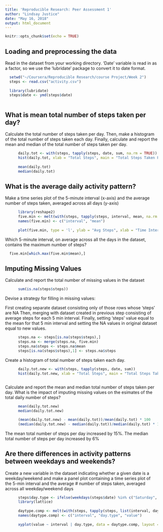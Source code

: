 ---
title: 'Reproducible Research: Peer Assessment 1'
author: "Lindsay Justice"
date: "May 16, 2018"
output: html_document
---

```{r setup, include=FALSE}
knitr::opts_chunk$set(echo = TRUE)
```

## Loading and preprocessing the data

Read in the dataset from your working directory. 'Date' variable is read in as a factor,
so we use the 'lubridate' package to convert it to date format.

```{r read.data}
  setwd("~/Coursera/Reproducible Research/course Project/Week 2")
  steps <- read.csv("activity.csv")
  
  library(lubridate)
  steps$date <- ymd(steps$date)
  
```

## What is mean total number of steps taken per day?

Calculate the total number of steps taken per day. Then, make a histogram of the total number of steps taken each day. Finally, calculate and report the mean and median of the total number of steps taken per day.


```{r daily.totals}
      daily.tot <- with(steps, tapply(steps, date, sum, na.rm = TRUE))
      hist(daily.tot, xlab = "Total Steps", main = "Total Steps Taken Per Day", col = "turquoise")
      
      mean(daily.tot)
      median(daily.tot)
```

## What is the average daily activity pattern?

Make a time series plot of the 5-minute interval (x-axis) and the average number of steps taken, averaged across all days (y-axis)

```{r daily.activity}
      library(reshape2)
      five.min <- melt(with(steps, tapply(steps, interval, mean, na.rm = TRUE)))
      names(five.min) <- c("interval", "mean")
      
      plot(five.min, type = 'l', ylab = "Avg Steps", xlab = "Time Interval", main = "Daily Activity Pattern")
```

Which 5-minute interval, on average across all the days in the dataset, contains the maximum number of steps?

```{r max.interval}
  five.min[which.max(five.min$mean),]

```


## Imputing Missing Values

Calculate and report the total number of missing values in the dataset

``` {r NAs}
      sum(is.na(steps$steps))
```

Devise a strategy for filling in missing values:

First creating separate dataset consisting only of those rows whose 'steps' are NA
Then, merging with dataset created in previous step consisting of average steps for each 5 min interval. Finally, setting 'steps' value equal to the mean for that 5 min interval and setting the NA values in original dataset equal to new values.


``` {r imputing.NAs}
      steps.na <- steps[is.na(steps$steps),]
      steps.na <- merge(steps.na, five.min)
      steps.na$steps <- steps.na$mean
      steps[is.na(steps$steps),1] <- steps.na$steps
```
    
    
Create a histogram of total number of steps taken each day.

``` {r new.daily.total}
      daily.tot.new <- with(steps, tapply(steps, date, sum))
      hist(daily.tot.new, xlab = "Total Steps", main = "Total Steps Taken Per Day \n with Imputed Missing Values", col = "turquoise")      
      

```

Calculate and report the mean and median total number of steps taken per day. What is the impact of imputing missing values on the esimates of the total daily number of steps?

``` {r NA.impact}
      mean(daily.tot.new)
      median(daily.tot.new)

      (mean(daily.tot.new) - mean(daily.tot))/mean(daily.tot) * 100
      (median(daily.tot.new) - median(daily.tot))/median(daily.tot) * 100
```
      
The mean total number of steps per day increased by 15%. The median total number of steps per day increased by 6%
      
## Are there differences in activity patterns between weekdays and weekends?
      
Create a new variable in the dataset indicating whether a given date is a weekday/weekend and make a panel plot containing a time series plot of the 5-min interval and the average
      # number of steps taken, averaged across all weekday/weekend days  
```{r daytype.comp}
      steps$day.type <- ifelse(weekdays(steps$date) %in% c("Saturday", "Sunday"), "weekend", "weekday")
      library(lattice)
      
      daytype.comp <- melt(with(steps, tapply(steps, list(interval, day.type), mean)))
      names(daytype.comp) <- c("interval", "day.type", "value")
      
      xyplot(value ~ interval | day.type, data = daytype.comp, layout = c(1,2), type = 'l', ylab = 'Avg Num Steps')

```